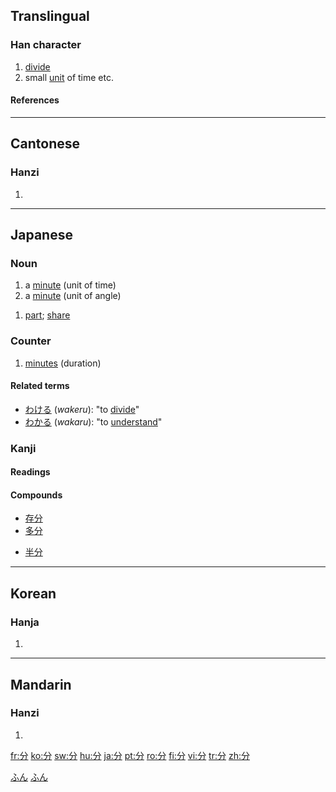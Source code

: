 ==Translingual==
===Han character===
{{Han char|rn=18|rad=刀|as=02|sn=4|four=8022<sub>7</sub>|canj=金尸竹 (CSH)}}
# [[divide]]
# small [[unit]] of time etc.
====References====
{{Han ref|kx=0136.040|dkj=01853|dj=0304.120|hdz=10321.030|uh=5206|ud=20998|bh=A4C0|bd=42176}}
----
==Cantonese==
===Hanzi===
{{yue-hanzi|jyut=|y=fan1, fan6}}
# {{defn|Cantonese}}
----
==Japanese==
===Noun===
[[Category:1000_Japanese_basic_words|ふん]]
{{ja-noun|k|hira=ふん|rom=fun}}
# a [[minute]] (unit of time)
# a [[minute]] (unit of angle)

{{ja-noun|k|hira=ぶん|rom=bun|hidx=ふん'}}
# [[part]]; [[share]]

===Counter===
{{ja-pos|k|counter|hira=ふん|rom=fun}}

# [[minute]]s (duration)

[[Category:ja:Time|ふん]]

====Related terms====
* [[わける]] (''wakeru''): "to [[divide]]"
* [[わかる]] (''wakaru''): "to [[understand]]"

===Kanji===
{{ja-kanji|grade=2|rs=刀02}}
====Readings====
{{ja-readings|on=[[ぶん]] (''bun''), [[ふん]] (''fun''), [[ぶ]] (''bu'')|kun=[[わける]] (''wakeru''), [[わかる]] (''wakaru''), [[わかれる]] (''wakareru'')}}

====Compounds====
{{top2}}
*[[存分]]
*[[多分]]
{{mid2}}
*[[半分]]
{{mid4}}
{{bottom}}
----

==Korean==
===Hanja===
{{ko-hanja|hangeul=[[분]], [[푼]]|eumhun=나눌|rv=bun, pun|mr=pun, p'un}}
# {{defn|Korean}}
----
==Mandarin==
===Hanzi===
{{cmn-hanzi|pin=[[fēn]] ([[fen1]])|wg=fen<sup>1</sup>}}
# {{defn|Mandarin}}

[[fr:分]]
[[ko:分]]
[[sw:分]]
[[hu:分]]
[[ja:分]]
[[pt:分]]
[[ro:分]]
[[fi:分]]
[[vi:分]]
[[tr:分]]
[[zh:分]]